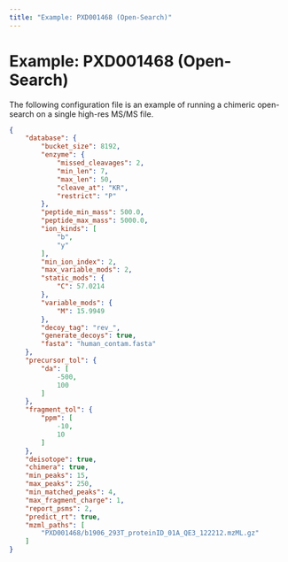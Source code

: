 ```yaml
---
title: "Example: PXD001468 (Open-Search)"
---
```


# Example: PXD001468 (Open-Search)

The following configuration file is an example of running a chimeric open-search on a single high-res MS/MS file.

```json filename="PXD001468.json" copy
{
    "database": {
        "bucket_size": 8192,
        "enzyme": {
            "missed_cleavages": 2,
            "min_len": 7,
            "max_len": 50,
            "cleave_at": "KR",
            "restrict": "P"
        },
        "peptide_min_mass": 500.0,
        "peptide_max_mass": 5000.0,
        "ion_kinds": [
            "b",
            "y"
        ],
        "min_ion_index": 2,
        "max_variable_mods": 2,
        "static_mods": {
            "C": 57.0214
        },
        "variable_mods": {
            "M": 15.9949
        },
        "decoy_tag": "rev_",
        "generate_decoys": true,
        "fasta": "human_contam.fasta"
    },
    "precursor_tol": {
        "da": [
            -500,
            100
        ]
    },
    "fragment_tol": {
        "ppm": [
            -10,
            10
        ]
    },
    "deisotope": true,
    "chimera": true,
    "min_peaks": 15,
    "max_peaks": 250,
    "min_matched_peaks": 4,
    "max_fragment_charge": 1,
    "report_psms": 2,
    "predict_rt": true,
    "mzml_paths": [
        "PXD001468/b1906_293T_proteinID_01A_QE3_122212.mzML.gz"
    ]
}
```
